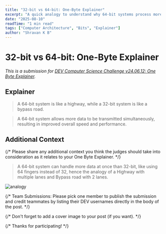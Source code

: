 ```yaml
---
title: "32-bit vs 64-bit: One-Byte Explainer"
excerpt: "A quick analogy to understand why 64-bit systems process more data at once than 32-bit systems."
date: "2025-08-10"
readTime: "1 min read"
tags: ["Computer Architecture", "Bits", "Explainer"]
author: "Shravan K B"
---
```


# 32-bit vs 64-bit: One-Byte Explainer

*This is a submission for [DEV Computer Science Challenge v24.06.12: One Byte Explainer](https://dev.to/challenges/cs).*

## Explainer

> A 64-bit system is like a highway, while a 32-bit system is like a bypass road. 

> A 64-bit system allows more data to be transmitted simultaneously, resulting in improved overall speed and performance.

## Additional Context

{/* Please share any additional context you think the judges should take into consideration as it relates to your One Byte Explainer. */}

> A 64-bit system can handle more data at once than 32-bit, like using 64 fingers instead of 32, hence the analogy of a Highway with multiple lanes and Bypass road with 2 lanes.



![analogy](https://dev-to-uploads.s3.amazonaws.com/uploads/articles/go7yje8naozdtpkkvc10.jpg)



{/* Team Submissions: Please pick one member to publish the submission and credit teammates by listing their DEV usernames directly in the body of the post. */}

{/* Don't forget to add a cover image to your post (if you want). */}

{/* Thanks for participating! */}
